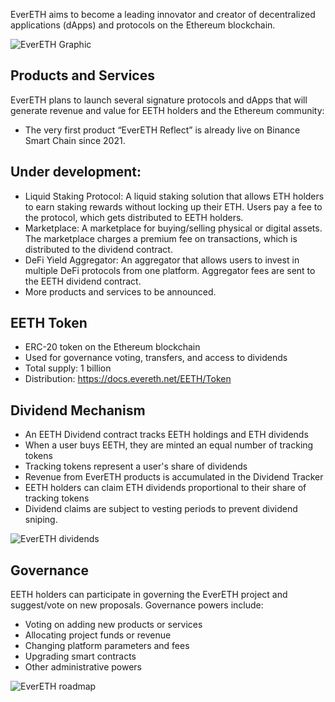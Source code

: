 EverETH aims to become a leading innovator and creator of decentralized applications (dApps) and protocols on the Ethereum blockchain.

![EverETH Graphic](/assets/evereth-graph.png)

## Products and Services

EverETH plans to launch several signature protocols and dApps that will
generate revenue and value for EETH holders and the Ethereum community:
- The very first product “EverETH Reflect” is already live on Binance Smart
Chain since 2021.

## Under development:

- Liquid Staking Protocol: A liquid staking solution that allows ETH holders
to earn staking rewards without locking up their ETH. Users pay a fee to
the protocol, which gets distributed to EETH holders.
- Marketplace: A marketplace for buying/selling physical or digital assets.
The marketplace charges a premium fee on transactions, which is
distributed to the dividend contract.
- DeFi Yield Aggregator: An aggregator that allows users to invest in
multiple DeFi protocols from one platform. Aggregator fees are sent to the
EETH dividend contract.
- More products and services to be announced.

## EETH Token

- ERC-20 token on the Ethereum blockchain
- Used for governance voting, transfers, and access to dividends
- Total supply: 1 billion
- Distribution: https://docs.evereth.net/EETH/Token

## Dividend Mechanism

- An EETH Dividend contract tracks EETH holdings and ETH dividends
- When a user buys EETH, they are minted an equal number of tracking
tokens
- Tracking tokens represent a user's share of dividends
- Revenue from EverETH products is accumulated in the Dividend Tracker
- EETH holders can claim ETH dividends proportional to their share of
tracking tokens
- Dividend claims are subject to vesting periods to prevent dividend
sniping.

![EverETH dividends](/assets/Dividends.png)

## Governance

EETH holders can participate in governing the EverETH project and
suggest/vote on new proposals. Governance powers include:
- Voting on adding new products or services
- Allocating project funds or revenue
- Changing platform parameters and fees
- Upgrading smart contracts
- Other administrative powers

![EverETH roadmap](/assets/roadmap.png)
